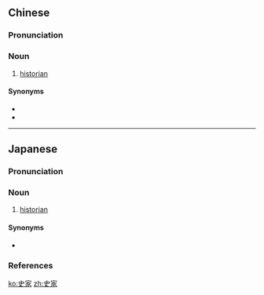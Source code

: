 ==Chinese==
{{zh-forms}}

===Pronunciation===
{{zh-pron
|m=shǐjiā
|c=si2 gaa1
|mn=sú-ka/sú-ke
|cat=n
}}

===Noun===
{{zh-noun}}

# [[historian]]

====Synonyms====
* {{zh-l|歷史家}}
* {{zh-l|歷史學家}}

----

==Japanese==
{{ja-kanjitab|し|か|yomi=o}}

===Pronunciation===
{{ja-pron|しか|y=o|acc=a|dev=1|acc_ref=NHK}}

===Noun===
{{ja-noun|しか}}

# [[historian]]

====Synonyms====
* {{ja-r|歴史家|れきしか}}

===References===
<references/>

[[ko:史家]]
[[zh:史家]]